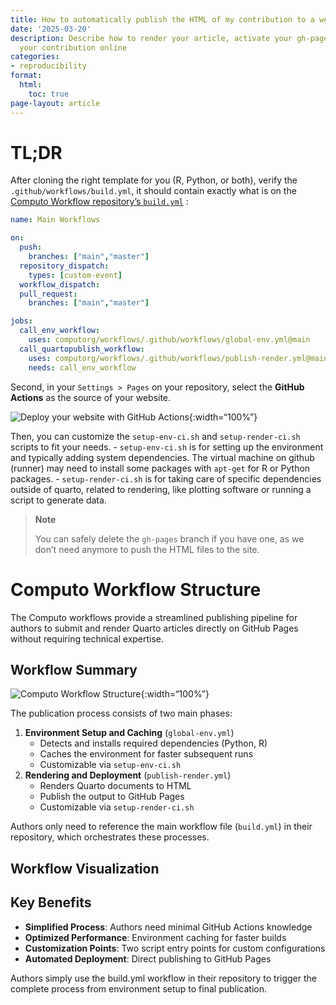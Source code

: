 ```yaml
---
title: How to automatically publish the HTML of my contribution to a website?
date: '2025-03-20'
description: Describe how to render your article, activate your gh-page and publish
  your contribution online
categories:
- reproducibility
format:
  html:
    toc: true
page-layout: article
---
```


# TL;DR

After cloning the right template for you (R, Python, or both), verify the `.github/workflows/build.yml`, it should contain exactly what is on the [Computo Workflow repository's `build.yml`](https://github.com/computorg/workflows/blob/main/.github/workflows/build.yml) :

``` yaml
name: Main Workflows

on:
  push:
    branches: ["main","master"]
  repository_dispatch:
    types: [custom-event] 
  workflow_dispatch:
  pull_request:
    branches: ["main","master"]

jobs:
  call_env_workflow:
    uses: computorg/workflows/.github/workflows/global-env.yml@main
  call_quartopublish_workflow:
    uses: computorg/workflows/.github/workflows/publish-render.yml@main
    needs: call_env_workflow
```

Second, in your `Settings > Pages` on your repository, select the **GitHub Actions** as the source of your website.

![Deploy your website with GitHub Actions](/assets/images/2025-03-20-revised-github-process/depoy-github.png){:width="100%"}

Then, you can customize the `setup-env-ci.sh` and `setup-render-ci.sh` scripts to fit your needs.
- `setup-env-ci.sh` is for setting up the environment and typically adding system dependencies. The virtual machine on github (runner) may need to install some packages with `apt-get` for R or Python packages.
- `setup-render-ci.sh` is for taking care of specific dependencies outside of quarto, related to rendering, like plotting software or running a script to generate data.

> **Note**
>
> You can safely delete the `gh-pages` branch if you have one, as we don't need anymore to push the HTML files to the site.

# Computo Workflow Structure

The Computo workflows provide a streamlined publishing pipeline for authors to submit and render Quarto articles directly on GitHub Pages without requiring technical expertise.

## Workflow Summary

![Computo Workflow Structure](/assets/images/2025-03-20-revised-github-process/workflow.svg){:width="100%"}

The publication process consists of two main phases:

1.  **Environment Setup and Caching** (`global-env.yml`)
    -   Detects and installs required dependencies (Python, R)
    -   Caches the environment for faster subsequent runs
    -   Customizable via `setup-env-ci.sh`
2.  **Rendering and Deployment** (`publish-render.yml`)
    -   Renders Quarto documents to HTML
    -   Publish the output to GitHub Pages
    -   Customizable via `setup-render-ci.sh`

Authors only need to reference the main workflow file (`build.yml`) in their repository, which orchestrates these processes.

## Workflow Visualization

## Key Benefits

-   **Simplified Process**: Authors need minimal GitHub Actions knowledge
-   **Optimized Performance**: Environment caching for faster builds
-   **Customization Points**: Two script entry points for custom configurations
-   **Automated Deployment**: Direct publishing to GitHub Pages

Authors simply use the build.yml workflow in their repository to trigger the complete process from environment setup to final publication.
